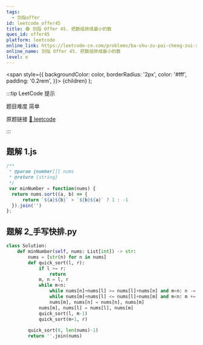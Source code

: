 ```yaml
---
tags:
  - 剑指offer
id: leetcode_offer45
title: 🟢 剑指 Offer 45. 把数组排成最小的数
ques_id: offer45
platform: leetcode
online_link: https://leetcode-cn.com/problems/ba-shu-zu-pai-cheng-zui-xiao-de-shu-lcof/
online_name: 剑指 Offer 45. 把数组排成最小的数
level: e
---
```


  <span
    style={{
      backgroundColor: color,
      borderRadius: '2px',
      color: '#fff',
      padding: '0.2rem',
    }}>
    {children}
  </span>
);

:::tip LeetCode 提示

题目难度 <Highlight color="#00b8a3">简单</Highlight>

原题链接 [🔗 leetcode](https://leetcode-cn.com/problems/ba-shu-zu-pai-cheng-zui-xiao-de-shu-lcof/)

:::



## 题解 1.js

```js
/**
 * @param {number[]} nums
 * @return {string}
 */
 var minNumber = function(nums) {
  return nums.sort((a, b) => {
      return `${a}${b}` > `${b}${a}` ? 1 : -1
  }).join('')
};
```

## 题解 2_手写快排.py

```py
class Solution:
    def minNumber(self, nums: List[int]) -> str:
        nums = [str(n) for n in nums]
        def quick_sort(l, r):
            if l >= r:
                return
            m, n = l, r
            while m<n:
                while nums[n]+nums[l] >= nums[l]+nums[n] and m<n: n -= 1
                while nums[m]+nums[l] <= nums[l]+nums[m] and m<n: m += 1
                nums[m], nums[n] = nums[n], nums[m]
            nums[m], nums[l] = nums[l], nums[m]
            quick_sort(l, m-1)
            quick_sort(m+1, r)
        
        quick_sort(0, len(nums)-1)
        return ''.join(nums)
```


